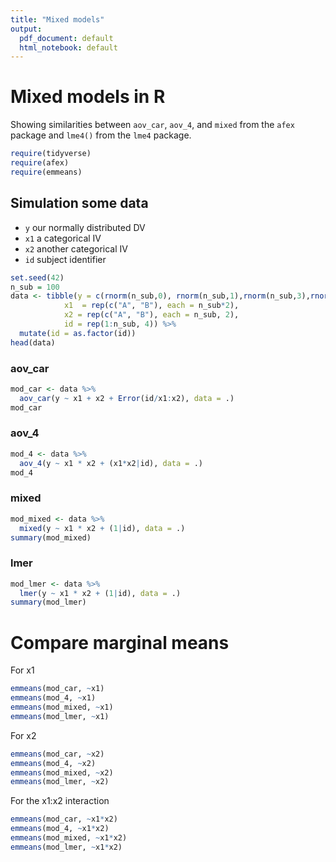 ```yaml
---
title: "Mixed models"
output:
  pdf_document: default
  html_notebook: default
---
```


# Mixed models in R
Showing similarities between `aov_car`, `aov_4`, and `mixed` from the `afex` package and `lme4()` from the `lme4` package. 

```r
require(tidyverse)
require(afex)
require(emmeans)
```

## Simulation some data
* `y` our normally distributed DV
* `x1` a categorical IV
* `x2` another categorical IV
* `id` subject identifier
```r
set.seed(42)
n_sub = 100
data <- tibble(y = c(rnorm(n_sub,0), rnorm(n_sub,1),rnorm(n_sub,3),rnorm(n_sub,5)),
            x1  = rep(c("A", "B"), each = n_sub*2),
            x2 = rep(c("A", "B"), each = n_sub, 2),
            id = rep(1:n_sub, 4)) %>%
  mutate(id = as.factor(id))
head(data)
```

### aov_car
```r
mod_car <- data %>%
  aov_car(y ~ x1 + x2 + Error(id/x1:x2), data = .)
mod_car
```

### aov_4
```r
mod_4 <- data %>%
  aov_4(y ~ x1 * x2 + (x1*x2|id), data = .)
mod_4
```

### mixed
```r
mod_mixed <- data %>%
  mixed(y ~ x1 * x2 + (1|id), data = .)
summary(mod_mixed)
```


### lmer
```r
mod_lmer <- data %>%
  lmer(y ~ x1 * x2 + (1|id), data = .)
summary(mod_lmer)
```

# Compare marginal means

For x1
```r
emmeans(mod_car, ~x1)
emmeans(mod_4, ~x1)
emmeans(mod_mixed, ~x1)
emmeans(mod_lmer, ~x1)
```


For x2
```r
emmeans(mod_car, ~x2)
emmeans(mod_4, ~x2)
emmeans(mod_mixed, ~x2)
emmeans(mod_lmer, ~x2)
```


For the x1:x2 interaction
```r
emmeans(mod_car, ~x1*x2)
emmeans(mod_4, ~x1*x2)
emmeans(mod_mixed, ~x1*x2)
emmeans(mod_lmer, ~x1*x2)
```
